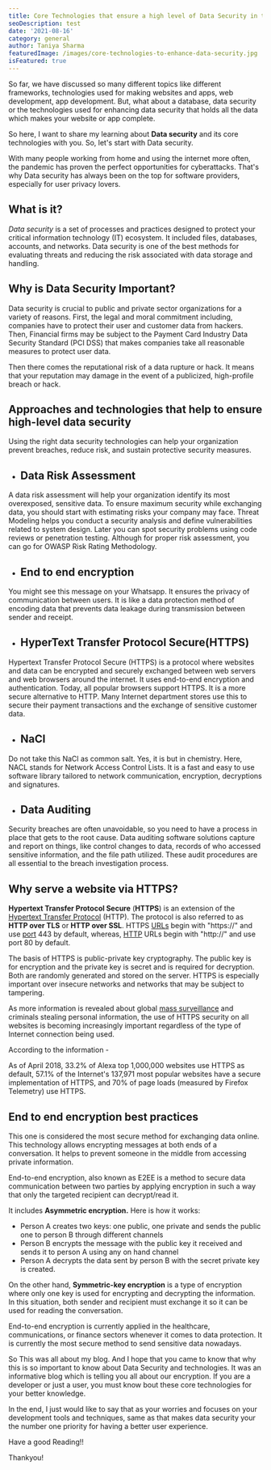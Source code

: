 ```yaml
---
title: Core Technologies that ensure a high level of Data Security in the Organisation
seoDescription: test
date: '2021-08-16'
category: general
author: Taniya Sharma
featuredImage: /images/core-technologies-to-enhance-data-security.jpg
isFeatured: true
---
```


So far, we have discussed so many different topics like different frameworks, technologies used for making websites and apps, web development, app development. But, what about a database, data security or the technologies used for enhancing data security that holds all the data which makes your website or app complete.

So here, I want to share my learning about **Data security** and its core technologies with you. So, let's start with Data security.

With many people working from home and using the internet more often, the pandemic has proven the perfect opportunities for cyberattacks. That's why Data security has always been on the top for software providers, especially for user privacy lovers.

## What is it?

_Data security_ is a set of processes and practices designed to protect your critical information technology (IT) ecosystem. It included files, databases, accounts, and networks. Data security is one of the best methods for evaluating threats and reducing the risk associated with data storage and handling.

## Why is Data Security Important?

Data security is crucial to public and private sector organizations for a variety of reasons. First, the legal and moral commitment including, companies have to protect their user and customer data from hackers. Then, Financial firms may be subject to the Payment Card Industry Data Security Standard (PCI DSS) that makes companies take all reasonable measures to protect user data.

Then there comes the reputational risk of a data rupture or hack. It means that your reputation may damage in the event of a publicized, high-profile breach or hack.

## Approaches and technologies that help to ensure high-level data security

Using the right data security technologies can help your organization prevent breaches, reduce risk, and sustain protective security measures.

- ## Data Risk Assessment

A data risk assessment will help your organization identify its most overexposed, sensitive data. To ensure maximum security while exchanging data, you should start with estimating risks your company may face. Threat Modeling helps you conduct a security analysis and define vulnerabilities related to system design. Later you can spot security problems using code reviews or penetration testing. Although for proper risk assessment, you can go for OWASP Risk Rating Methodology.

- ## End to end encryption

You might see this message on your Whatsapp. It ensures the privacy of communication between users. It is like a data protection method of encoding data that prevents data leakage during transmission between sender and receipt.

- ## HyperText Transfer Protocol Secure(HTTPS)

Hypertext Transfer Protocol Secure (HTTPS) is a protocol where websites and data can be encrypted and securely exchanged between web servers and web browsers around the internet. It uses end-to-end encryption and authentication. Today, all popular browsers support HTTPS. It is a more secure alternative to HTTP. Many Internet department stores use this to secure their payment transactions and the exchange of sensitive customer data.

- ## NaCl

Do not take this NaCl as common salt. Yes, it is but in chemistry. Here, NACL stands for Network Access Control Lists. It is a fast and easy to use software library tailored to network communication, encryption, decryptions and signatures.

- ## Data Auditing

Security breaches are often unavoidable, so you need to have a process in place that gets to the root cause. Data auditing software solutions capture and report on things, like control changes to data, records of who accessed sensitive information, and the file path utilized. These audit procedures are all essential to the breach investigation process.

## Why serve a website via HTTPS?

**Hypertext Transfer Protocol Secure** (**HTTPS**) is an extension of the [Hypertext Transfer Protocol](https://en.wikipedia.org/wiki/Hypertext_Transfer_Protocol) (HTTP). The protocol is also referred to as **HTTP over TLS** or **HTTP over SSL**. HTTPS [URLs](https://en.wikipedia.org/wiki/URL) begin with "https://" and use [port](https://en.wikipedia.org/wiki/List_of_TCP_and_UDP_port_numbers) 443 by default, whereas, [HTTP](https://en.wikipedia.org/wiki/HTTP) URLs begin with "http://" and use port 80 by default.

The basis of HTTPS is public-private key cryptography. The public key is for encryption and the private key is secret and is required for decryption. Both are randomly generated and stored on the server. HTTPS is especially important over insecure networks and networks that may be subject to tampering.

As more information is revealed about global [mass surveillance](https://en.wikipedia.org/wiki/Mass_surveillance) and criminals stealing personal information, the use of HTTPS security on all websites is becoming increasingly important regardless of the type of Internet connection being used.

According to the information -

As of April 2018, 33.2% of Alexa top 1,000,000 websites use HTTPS as default, 57.1% of the Internet's 137,971 most popular websites have a secure implementation of HTTPS, and 70% of page loads (measured by Firefox Telemetry) use HTTPS.

## End to end encryption best practices

This one is considered the most secure method for exchanging data online. This technology allows encrypting messages at both ends of a conversation. It helps to prevent someone in the middle from accessing private information.

End-to-end encryption, also known as E2EE is a method to secure data communication between two parties by applying encryption in such a way that only the targeted recipient can decrypt/read it.

It includes **Asymmetric encryption.** Here is how it works:

- Person A creates two keys: one public, one private and sends the public one to person B through different channels
- Person B encrypts the message with the public key it received and sends it to person A using any on hand channel
- Person A decrypts the data sent by person B with the secret private key is created.

On the other hand, **Symmetric-key encryption** is a type of encryption where only one key is used for encrypting and decrypting the information. In this situation, both sender and recipient must exchange it so it can be used for reading the conversation.

End-to-end encryption is currently applied in the healthcare, communications, or finance sectors whenever it comes to data protection. It is currently the most secure method to send sensitive data nowadays.

So This was all about my blog. And I hope that you came to know that why this is so important to know about Data Security and technologies. It was an informative blog which is telling you all about our encryption. If you are a developer or just a user, you must know bout these core technologies for your better knowledge.

In the end, I just would like to say that as your worries and focuses on your development tools and techniques, same as that makes data security your the number one priority for having a better user experience.

Have a good Reading!!

Thankyou!
